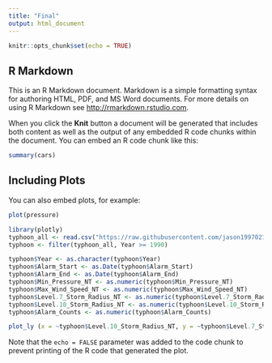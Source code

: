 ```yaml
---
title: "Final"
output: html_document
---
```


```r
knitr::opts_chunk$set(echo = TRUE)
```

## R Markdown

This is an R Markdown document. Markdown is a simple formatting syntax for authoring HTML, PDF, and MS Word documents. For more details on using R Markdown see <http://rmarkdown.rstudio.com>.

When you click the **Knit** button a document will be generated that includes both content as well as the output of any embedded R code chunks within the document. You can embed an R code chunk like this:

```r
summary(cars)
```

## Including Plots

You can also embed plots, for example:

```r
plot(pressure)
```


```r
library(plotly)
typhoon_all <- read.csv("https://raw.githubusercontent.com/jason19970210/BigDataAnalyticalMethods/master/Final/Data/typhoon/typhoon_web_table.csv",stringsAsFactors = F)
typhoon <- filter(typhoon_all, Year >= 1990)

typhoon$Year <- as.character(typhoon$Year)
typhoon$Alarm_Start <- as.Date(typhoon$Alarm_Start)
typhoon$Alarm_End <- as.Date(typhoon$Alarm_End)
typhoon$Min_Pressure_NT <- as.numeric(typhoon$Min_Pressure_NT)
typhoon$Max_Wind_Speed_NT <- as.numeric(typhoon$Max_Wind_Speed_NT)
typhoon$Level.7_Storm_Radius_NT <- as.numeric(typhoon$Level.7_Storm_Radius_NT)
typhoon$Level.10_Storm_Radius_NT <- as.numeric(typhoon$Level.10_Storm_Radius_NT)
typhoon$Alarm_Counts <- as.numeric(typhoon$Alarm_Counts)

plot_ly (x = ~typhoon$Level.10_Storm_Radius_NT, y = ~typhoon$Level.7_Storm_Radius_NT ,z = ~typhoon$Alarm_Counts,  type = 'scatter3d' , mode = 'markers', color = ~typhoon$Level)
```
Note that the `echo = FALSE` parameter was added to the code chunk to prevent printing of the R code that generated the plot.
